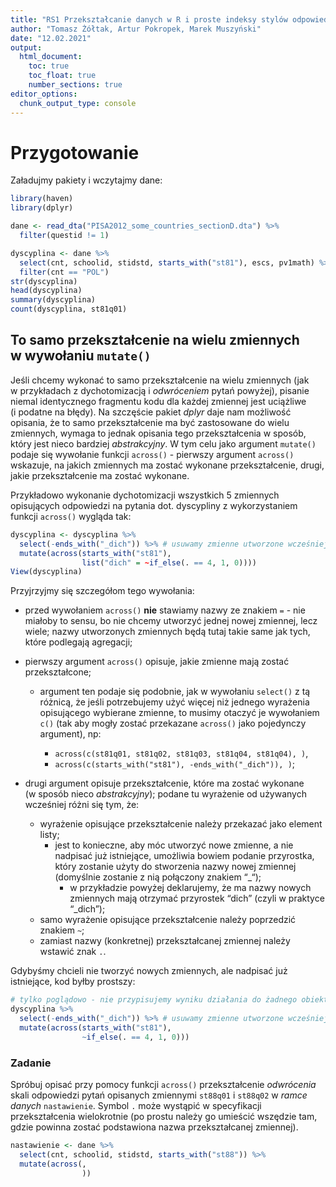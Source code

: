```yaml
---
title: "RS1 Przekształcanie danych w R i proste indeksy stylów odpowiedzi - materiały uzupełniające"
author: "Tomasz Żółtak, Artur Pokropek, Marek Muszyński"
date: "12.02.2021"
output:
  html_document:
    toc: true
    toc_float: true
    number_sections: true
editor_options: 
  chunk_output_type: console
---
```


# Przygotowanie

Załadujmy pakiety i wczytajmy dane:

```r
library(haven)
library(dplyr)

dane <- read_dta("PISA2012_some_countries_sectionD.dta") %>%
  filter(questid != 1)

dyscyplina <- dane %>%
  select(cnt, schoolid, stidstd, starts_with("st81"), escs, pv1math) %>%
  filter(cnt == "POL")
str(dyscyplina)
head(dyscyplina)
summary(dyscyplina)
count(dyscyplina, st81q01)
```

## To samo przekształcenie na wielu zmiennych w wywołaniu `mutate()`

Jeśli chcemy wykonać to samo przekształcenie na wielu zmiennych (jak w przykładach z dychotomizacją i *odwróceniem* pytań powyżej), pisanie niemal identycznego fragmentu kodu dla każdej zmiennej jest uciążliwe (i podatne na błędy). Na szczęście pakiet *dplyr* daje nam możliwość opisania, że to samo przekształcenie ma być zastosowane do wielu zmiennych, wymaga to jednak opisania tego przekształcenia w sposób, który jest nieco bardziej *abstrakcyjny*. W tym celu jako argument `mutate()` podaje się wywołanie funkcji `across()` - pierwszy argument `across()` wskazuje, na jakich zmiennych ma zostać wykonane przekształcenie, drugi, jakie przekształcenie ma zostać wykonane.

Przykładowo wykonanie dychotomizacji wszystkich 5 zmiennych opisujących odpowiedzi na pytania dot. dyscypliny z wykorzystaniem funkcji `across()` wygląda tak:

```r
dyscyplina <- dyscyplina %>%
  select(-ends_with("_dich")) %>% # usuwamy zmienne utworzone wcześniej
  mutate(across(starts_with("st81"),
                list("dich" = ~if_else(. == 4, 1, 0))))
View(dyscyplina)
```

Przyjrzyjmy się szczegółom tego wywołania:

- przed wywołaniem `across()` **nie** stawiamy nazwy ze znakiem `=` - nie miałoby to sensu, bo nie chcemy utworzyć jednej nowej zmiennej, lecz wiele; nazwy utworzonych zmiennych będą tutaj takie same jak tych, które podlegają agregacji;
- pierwszy argument `across()` opisuje, jakie zmienne mają zostać przekształcone;

    -   argument ten podaje się podobnie, jak w wywołaniu `select()` z tą różnicą, że jeśli potrzebujemy użyć więcej niż jednego wyrażenia opisującego wybierane zmienne, to musimy otaczyć je wywołaniem `c()` (tak aby mogły zostać przekazane `across()` jako pojedynczy argument), np:
    
        -   `across(c(st81q01, st81q02, st81q03, st81q04, st81q04), )`,
        -   `across(c(starts_with("st81"), -ends_with("_dich")), )`;
- drugi argument opisuje przekształcenie, które ma zostać wykonane (w sposób nieco *abstrakcyjny*); podane tu wyrażenie od używanych wcześniej różni się tym, że:
  - wyrażenie opisujące przekształcenie należy przekazać jako element listy;
    - jest to konieczne, aby móc utworzyć nowe zmienne, a nie nadpisać już istniejące, umożliwia bowiem podanie przyrostka, który zostanie użyty do stworzenia nazwy nowej zmiennej (domyślnie zostanie z nią połączony znakiem "_");
      - w przykładzie powyżej deklarujemy, że ma nazwy nowych zmiennych mają otrzymać przyrostek "dich" (czyli w praktyce "_dich");
  - samo wyrażenie opisujące przekształcenie należy poprzedzić znakiem `~`;
  - zamiast nazwy (konkretnej) przekształcanej zmiennej należy wstawić znak `.`.

Gdybyśmy chcieli nie tworzyć nowych zmiennych, ale nadpisać już istniejące, kod byłby prostszy:

```r
# tylko poglądowo - nie przypisujemy wyniku działania do żadnego obiektu
dyscyplina %>%
  select(-ends_with("_dich")) %>% # usuwamy zmienne utworzone wcześniej
  mutate(across(starts_with("st81"),
                ~if_else(. == 4, 1, 0)))
```

### Zadanie

Spróbuj opisać przy pomocy funkcji `across()` przekształcenie *odwrócenia* skali odpowiedzi pytań opisanych zmiennymi `st88q01` i `st88q02` w *ramce danych* `nastawienie`. Symbol `.` może wystąpić w specyfikacji przekształcenia wielokrotnie (po prostu należy go umieścić wszędzie tam, gdzie powinna zostać podstawiona nazwa przekształcanej zmiennej).

```r
nastawienie <- dane %>%
  select(cnt, schoolid, stidstd, starts_with("st88")) %>%
  mutate(across(,
                ))
```

